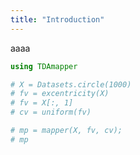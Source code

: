 ```yaml
---
title: "Introduction"
---
```


aaaa

```julia
using TDAmapper

# X = Datasets.circle(1000)
# fv = excentricity(X)
# fv = X[:, 1]
# cv = uniform(fv)

# mp = mapper(X, fv, cv);
# mp
```

